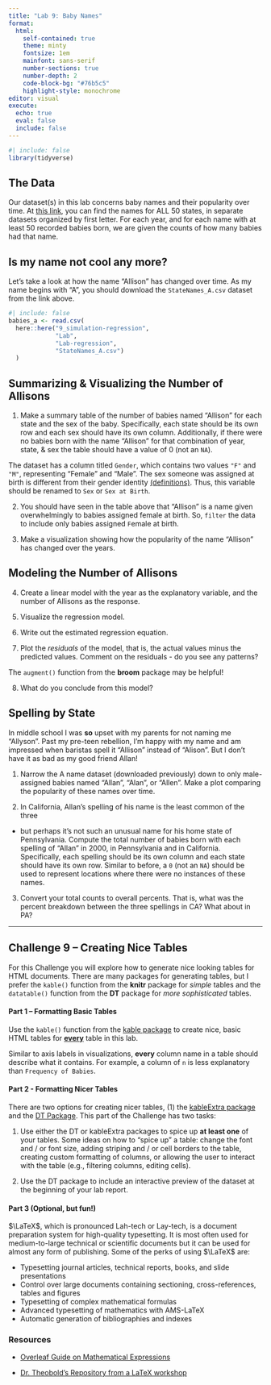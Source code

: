 ```yaml
---
title: "Lab 9: Baby Names"
format: 
  html: 
    self-contained: true
    theme: minty
    fontsize: 1em
    mainfont: sans-serif
    number-sections: true
    number-depth: 2
    code-block-bg: "#76b5c5"
    highlight-style: monochrome
editor: visual
execute: 
  echo: true
  eval: false
  include: false
---
```


```r
#| include: false
library(tidyverse)
```

## The Data

Our dataset(s) in this lab concerns baby names and their popularity over time. 
At [this link](https://www.dropbox.com/sh/czm61yzmvzl6xfb/AABEFdpy02aNRhZ_vcxrVAQSa?dl=0), you can find the names for ALL 50 states, in separate datasets organized by
first letter. For each year, and for each name with at least 50 recorded babies
born, we are given the counts of how many babies had that name.

## Is my name not cool any more?

Let's take a look at how the name "Allison" has changed over time. As my name 
begins with "A", you should download the `StateNames_A.csv` dataset from the 
link above. 

```r
#| include: false
babies_a <- read.csv(
  here::here("9_simulation-regression",
             "Lab",
             "Lab-regression",
             "StateNames_A.csv")
  )
```


## Summarizing & Visualizing the Number of Allisons

1. Make a summary table of the number of babies named "Allison" for each state 
and the sex of the baby. Specifically, each state should be its own row and each 
sex should have its own column. Additionally, if there were no babies born with 
the name "Allison" for that combination of year, state, & sex the table should
have a value of 0 (not an `NA`). 

:::{.callout-caution}
The dataset has a column titled `Gender`, which contains two values `"F"` and `"M"`, representing "Female" and "Male". The sex someone was assigned at birth is different from their gender identity [(definitions)](https://www.plannedparenthood.org/learn/gender-identity/sex-gender-identity). Thus, this variable should be renamed to `Sex` or `Sex at Birth`.
:::

2. You should have seen in the table above that "Allison" is a name given
overwhelmingly to babies assigned female at birth. So, `filter` the data to 
include only babies assigned `F`emale at birth. 

3. Make a visualization showing how the popularity of the name "Allison" has
changed over the years. 

## Modeling the Number of Allisons

4. Create a linear model with the year as the explanatory variable, and the
number of Allisons as the response. 

5. Visualize the regression model. 

6. Write out the estimated regression equation. 

7.  Plot the *residuals* of the model, that is, the actual values minus the
predicted values. Comment on the residuals - do you see any patterns?

::: {.callout-tip}
The `augment()` function from the **broom** package may be helpful!
:::

8.  What do you conclude from this model?

## Spelling by State

In middle school I was **so** upset with my parents for not naming me "Allyson".
Past my pre-teen rebellion, I'm happy with my name and am impressed when
baristas spell it "Allison" instead of "Alison". But I don't have it as bad as
my good friend Allan! 

1.  Narrow the A name dataset (downloaded previously) down to only male-assigned
babies named "Allan", "Alan", or "Allen". Make a plot comparing the popularity
of these names over time.

2.  In California, Allan's spelling of his name is the least common of the three
- but perhaps it's not such an unusual name for his home state of Pennsylvania.
Compute the total number of babies born with each spelling of "Allan" in 2000,
in Pennsylvania and in California. Specifically, each spelling should be its own
column and each state should have its own row. Similar to before, a `0` 
(not an `NA`) should be used to represent locations where there were no
instances of these names. 

3.  Convert your total counts to overall percents. That is, what was the percent breakdown between the three spellings in CA? What about in PA?

---

## Challenge 9 -- Creating Nice Tables

For this Challenge you will explore how to generate nice looking tables for HTML
documents. There are many packages for generating tables, but I prefer the 
`kable()` function from the **knitr** package for *simple* tables and the 
`datatable()` function from the **DT** package for *more sophisticated* tables. 

#### Part 1 -- Formatting Basic Tables

Use the `kable()` function from the [kable package](https://bookdown.org/yihui/rmarkdown-cookbook/kable.html) to create
nice, basic HTML tables for [**every**]{.underline} table in this lab. 

Similar to axis labels in visualizations, **every** column name in a table
should describe what it contains. For example, a column of `n` is less
explanatory than `Frequency of Babies`. 

#### Part 2 - Formatting Nicer Tables

There are two options for creating nicer tables, (1) the [kableExtra package](https://bookdown.org/yihui/rmarkdown-cookbook/kableextra.html) and the
[DT Package](https://rstudio.github.io/DT/). This part of the Challenge has two
tasks:

1. Use either the DT or kableExtra packages to spice up **at least one** of 
your tables. Some ideas on how to "spice up" a table: change the font and / or
font size, adding striping and / or cell borders to the table, creating 
custom formatting of columns, or allowing the user to interact with the table 
(e.g., filtering columns, editing cells). 

2. Use the DT package to include an interactive preview of the dataset at the
beginning of your lab report. 

#### Part 3 (Optional, but fun!) 

$\LaTeX$, which is pronounced Lah-tech or Lay-tech, is a document preparation
system for high-quality typesetting. It is most often used for medium-to-large
technical or scientific documents but it can be used for almost any form of
publishing. Some of the perks of using $\LaTeX$ are:

- Typesetting journal articles, technical reports, books, and slide
presentations 
- Control over large documents containing sectioning, cross-references, tables
and figures
- Typesetting of complex mathematical formulas
- Advanced typesetting of mathematics with AMS-LaTeX 
- Automatic generation of bibliographies and indexes

<!-- Link to resources on writing LaTeX -->
### Resources 

- [Overleaf Guide on Mathematical Expressions](https://www.overleaf.com/learn/latex/Mathematical_expressions)

- [Dr. Theobold's Repository from a LaTeX workshop](https://github.com/atheobold/IntroLaTeXLesson)
